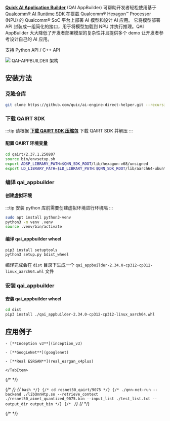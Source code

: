 [**Quick AI Application Builder**](https://github.com/quic/ai-engine-direct-helper) (QAI AppBuilder) 可帮助开发者轻松使用基于 [Qualcomm® AI Runtime SDK ](qairt-sdk#qairt)
在搭载 Qualcomm® Hexagon™ Processor (NPU) 的 Qualcomm® SoC 平台上部署 AI 模型和设计 AI 应用。
它将模型部署 API 封装成一组简化的接口，用于将模型加载到 NPU 并执行推理。QAI AppBuilder 大大降低了开发者部署模型的复杂性并且提供多个 demo 让开发者参考设计自己的 AI 应用。

支持 Python API / C++ API

<div style={{ textAlign: "center" }}>
  <img src="/img/dragon/q6a/qai_app_builder_1.webp" style={{ width: "65%" }} />
  QAI-APPBUILDER 架构
</div>

## 安装方法

### 克隆仓库

<NewCodeBlock tip="Device" type="device">

```bash
git clone https://github.com/quic/ai-engine-direct-helper.git --recursive
```

</NewCodeBlock>

### 下载 QAIRT SDK

:::tip
请根据 [**下载 QAIRT SDK 压缩包**](./qairt-install#下载-qairt-sdk-压缩包) 下载 QAIRT SDK 并解压
:::

#### 配置 QAIRT 环境变量

<NewCodeBlock tip="Device" type="device">

```bash
cd qairt/2.37.1.250807
source bin/envsetup.sh
export ADSP_LIBRARY_PATH=$QNN_SDK_ROOT/lib/hexagon-v68/unsigned
export LD_LIBRARY_PATH=$LD_LIBRARY_PATH:$QNN_SDK_ROOT/lib/aarch64-ubuntu-gcc9.4:$QNN_SDK_ROOT/lib/aarch64-oe-linux-gcc11.2
```

</NewCodeBlock>

### 编译 qai_appbuilder

#### 创建虚拟环境

:::tip
安装 python 库前需要创建虚拟环境进行环境隔
:::

<NewCodeBlock tip="Device" type="device">

```bash
sudo apt install python3-venv
python3 -m venv .venv
source .venv/bin/activate
```

</NewCodeBlock>

#### 编译 qai_appbuilder wheel

<NewCodeBlock tip="Device" type="device">

```bash
pip3 install setuptools
python3 setup.py bdist_wheel
```

</NewCodeBlock>

编译完成会在 `dist` 目录下生成一个 `qai_appbuilder-2.34.0-cp312-cp312-linux_aarch64.whl` 文件

### 安装 qai_appbuilder

#### 安装 qai_appbuilder wheel

<NewCodeBlock tip="Device" type="device">

```bash
cd dist
pip3 install ./qai_appbuilder-2.34.0-cp312-cp312-linux_aarch64.whl
```

</NewCodeBlock>

## 应用例子

<Tabs>
    <TabItem value="QCS6490">

    - [**Inception v3**](inception_v3)

    - [**GoogLeNet**](googlenet)

    - [**Real ESRGAN**](real_esrgan_x4plus)

    </TabItem>

{/* <TabItem value="QCS9075"> */}

{/* <NewCodeBlock tip="Device" type="device"> */}
{/* ```bash */}
{/* cd resnet50_qairt/9075 */}
{/* ./qnn-net-run --backend ./libQnnHtp.so --retrieve_context ./resnet50_aimet_quantized_9075.bin --input_list ./test_list.txt --output_dir output_bin */}
{/* ``` */}
{/* </NewCodeBlock> */}

{/* </TabItem> */}

</Tabs>
